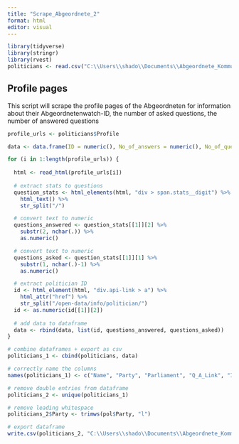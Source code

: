 ```yaml
---
title: "Scrape_Abgeordnete_2"
format: html
editor: visual
---
```


```r
library(tidyverse)
library(stringr)
library(rvest)
politicians <- read.csv("C:\\Users\\shado\\Documents\\Abgeordnete_Kommunikation\\politicians_v2.1.csv", header = TRUE, stringsAsFactors = FALSE, sep = ";")
```

## Profile pages

This script will scrape the profile pages of the Abgeordneten for information about their Abgeordnetenwatch-ID, the number of asked questions, the number of answered questions

```r
profile_urls <- politicians$Profile

data <- data.frame(ID = numeric(), No_of_answers = numeric(), No_of_questions = numeric())

for (i in 1:length(profile_urls)) {  
  
  html <- read_html(profile_urls[i])
  
  # extract stats to questions
  question_stats <- html_elements(html, "div > span.stats__digit") %>%
    html_text() %>%
    str_split("/")

  # convert text to numeric
  questions_answered <- question_stats[[1]][2] %>%
    substr(2, nchar(.)) %>%
    as.numeric()

  # convert text to numeric
  questions_asked <- question_stats[[1]][1] %>%
    substr(1, nchar(.)-1) %>%
    as.numeric()

  # extract politician ID 
  id <- html_element(html, "div.api-link > a") %>%
    html_attr("href") %>%
    str_split("/open-data/info/politician/") 
  id <- as.numeric(id[[1]][2])
  
  # add data to dataframe
  data <- rbind(data, list(id, questions_answered, questions_asked))
}
```

```r
# combine dataframes + export as csv
politicians_1 <- cbind(politicians, data)

# correctly name the columns
names(politicians_1) <- c("Name", "Party", "Parliament", "Q_A_Link", "ID", "Q_asked", "Q_answered")

# remove double entries from dataframe
politicians_2 <- unique(politicians_1)

# remove leading whitespace
politicians_2$Party <- trimws(pol$Party, "l")

# export dataframe
write.csv(politicians_2, "C:\\Users\\shado\\Documents\\Abgeordnete_Kommunikation\\politicians_v3.csv", row.names = FALSE)
```
